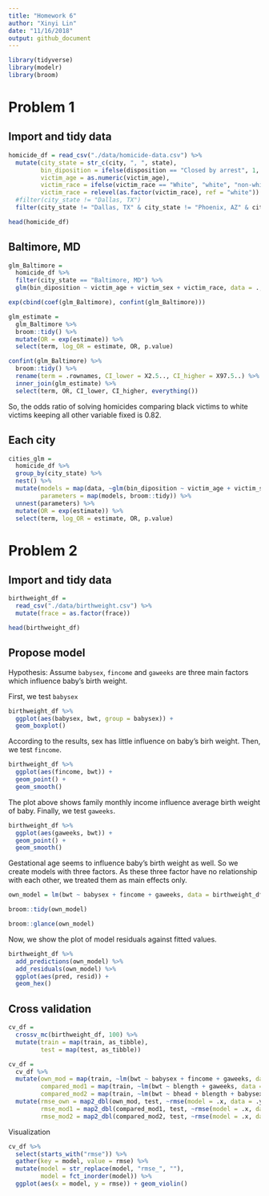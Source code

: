 ```yaml
---
title: "Homework 6"
author: "Xinyi Lin"
date: "11/16/2018"
output: github_document
---
```


```r
library(tidyverse)
library(modelr)
library(broom)
```

# Problem 1

## Import and tidy data

```r
homicide_df = read_csv("./data/homicide-data.csv") %>% 
  mutate(city_state = str_c(city, ", ", state), 
         bin_diposition = ifelse(disposition == "Closed by arrest", 1, 0),
         victim_age = as.numeric(victim_age),
         victim_race = ifelse(victim_race == "White", "white", "non-white"),
         victim_race = relevel(as.factor(victim_race), ref = "white")) %>% 
  #filter(city_state != "Dallas, TX")
  filter(city_state != "Dallas, TX" & city_state != "Phoenix, AZ" & city_state != "Kansas City, MO" & city_state != "Tulsa, AL")

head(homicide_df)
```

## Baltimore, MD

```r
glm_Baltimore =
  homicide_df %>% 
  filter(city_state == "Baltimore, MD") %>% 
  glm(bin_diposition ~ victim_age + victim_sex + victim_race, data = .,family = binomial()) 

exp(cbind(coef(glm_Baltimore), confint(glm_Baltimore))) 
```

```r
glm_estimate =
  glm_Baltimore %>% 
  broom::tidy() %>% 
  mutate(OR = exp(estimate)) %>%
  select(term, log_OR = estimate, OR, p.value) 

confint(glm_Baltimore) %>% 
  broom::tidy() %>% 
  rename(term = .rownames, CI_lower = X2.5.., CI_higher = X97.5..) %>% 
  inner_join(glm_estimate) %>% 
  select(term, OR, CI_lower, CI_higher, everything())
```

So, the odds ratio of solving homicides comparing black victims to white victims keeping all other variable fixed is 0.82.

## Each city

```r
cities_glm =
  homicide_df %>% 
  group_by(city_state) %>% 
  nest() %>% 
  mutate(models = map(data, ~glm(bin_diposition ~ victim_age + victim_sex + victim_race, data = .x)), 
         parameters = map(models, broom::tidy)) %>% 
  unnest(parameters) %>% 
  mutate(OR = exp(estimate)) %>%
  select(term, log_OR = estimate, OR, p.value)
```

# Problem 2

## Import and tidy data

```r
birthweight_df =
  read_csv("./data/birthweight.csv") %>% 
  mutate(frace = as.factor(frace)) 

head(birthweight_df)
```

## Propose model

Hypothesis: Assume `babysex`, `fincome` and `gaweeks` are three main factors which influence baby's birth weight.

First, we test `babysex`

```r
birthweight_df %>% 
  ggplot(aes(babysex, bwt, group = babysex)) +
  geom_boxplot()
```

According to the results, sex has little influence on baby's birh weight. Then, we test `fincome`.

```r
birthweight_df %>% 
  ggplot(aes(fincome, bwt)) +
  geom_point() +
  geom_smooth()
```

The plot above shows family monthly income influence average birth weight of baby. Finally, we test `gaweeks`.

```r
birthweight_df %>% 
  ggplot(aes(gaweeks, bwt)) +
  geom_point() +
  geom_smooth()
```

Gestational age seems to influence baby's birth weight as well. So we create models with three factors. As these three factor have no relationship with each other, we treated them as main effects only.

```r
own_model = lm(bwt ~ babysex + fincome + gaweeks, data = birthweight_df) 

broom::tidy(own_model)

broom::glance(own_model)
```

Now, we show the plot of model residuals against fitted values.

```r
birthweight_df %>% 
  add_predictions(own_model) %>% 
  add_residuals(own_model) %>% 
  ggplot(aes(pred, resid)) +
  geom_hex()
```

## Cross validation 

```r
cv_df = 
  crossv_mc(birthweight_df, 100) %>% 
  mutate(train = map(train, as_tibble),
         test = map(test, as_tibble))
```

```r
cv_df = 
  cv_df %>% 
  mutate(own_mod = map(train, ~lm(bwt ~ babysex + fincome + gaweeks, data = .x)),
         compared_mod1 = map(train, ~lm(bwt ~ blength + gaweeks, data = .x)),
         compared_mod2 = map(train, ~lm(bwt ~ bhead + blength + babysex + bhead*blength + blength*babysex + babysex*bhead + bhead*blength*babysex, data = .x))) %>% 
  mutate(rmse_own = map2_dbl(own_mod, test, ~rmse(model = .x, data = .y)),
         rmse_mod1 = map2_dbl(compared_mod1, test, ~rmse(model = .x, data = .y)),
         rmse_mod2 = map2_dbl(compared_mod2, test, ~rmse(model = .x, data = .y)))
```

Visualization

```r
cv_df %>% 
  select(starts_with("rmse")) %>% 
  gather(key = model, value = rmse) %>% 
  mutate(model = str_replace(model, "rmse_", ""),
         model = fct_inorder(model)) %>% 
  ggplot(aes(x = model, y = rmse)) + geom_violin()
```

